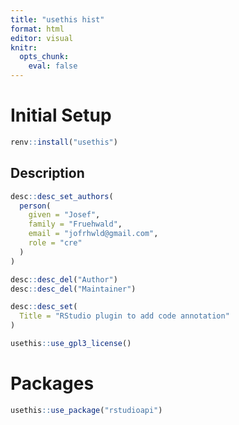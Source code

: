 ```yaml
---
title: "usethis hist"
format: html
editor: visual
knitr: 
  opts_chunk: 
    eval: false
---
```


# Initial Setup

```r
renv::install("usethis")
```

## Description

```r
desc::desc_set_authors(
  person(
    given = "Josef",
    family = "Fruehwald",
    email = "jofrhwld@gmail.com",
    role = "cre"
  )
)
```

```r
desc::desc_del("Author")
desc::desc_del("Maintainer")
```

```r
desc::desc_set(
  Title = "RStudio plugin to add code annotation"
)
```

```r
usethis::use_gpl3_license()
```

# Packages

```r
usethis::use_package("rstudioapi")
```
